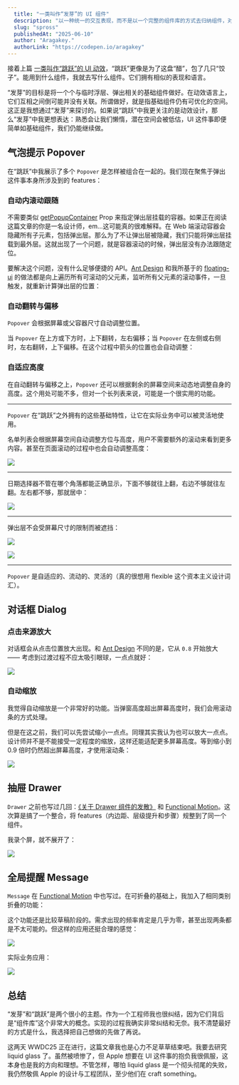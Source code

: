 ```yaml
---
  title: "一类叫作“发芽”的 UI 组件"
  description: "以一种统一的交互表现，而不是以一个完整的组件库的方式去归纳组件，对我来说是一件很有趣的事情。发芽，就是与临时浮层、弹出相关的一系列 UI 组件。"
  slug: "spross"
  publishedAt: "2025-06-10"
  author: "Aragakey."
  authorLink: "https://codepen.io/aragakey"
---
```



接着上篇 [一类叫作“跳跃”的 UI 动效](https://wxad.design/abc/springen)，“跳跃”更像是为了这盘“醋”，包了几只“饺子”。能用到什么组件，我就去写什么组件。它们拥有相似的表现和语言。

“发芽”的目标是将一个个与临时浮层、弹出相关的基础组件做好。在动效语言上，它们互相之间倒可能并没有关联。所谓做好，就是指基础组件仍有可优化的空间。这正是我想通过“发芽”来探讨的。如果说“跳跃”中我更关注的是动效设计，那么“发芽”中我更想表达：熟悉会让我们懒惰，潜在空间会被低估，UI 这件事即便简单如基础组件，我们仍能继续做。

## 气泡提示 Popover

在“跳跃”中我展示了多个 `Popover` 是怎样被组合在一起的。我们现在聚焦于弹出这件事本身所涉及到的 features：

### 自动内滚动跟随

不需要类似 [getPopupContainer](https://ant.design/components/popover-cn/#API) Prop 来指定弹出层挂载的容器。如果正在阅读这篇文章的你是一名设计师，em...这可能真的很难解释。在 Web 端滚动容器会隐藏所有子元素，包括弹出层。那么为了不让弹出层被隐藏，我们只能将弹出层挂载到最外层。这就出现了一个问题，就是容器滚动的时候，弹出层没有办法跟随定位。

要解决这个问题，没有什么足够便捷的 API。[Ant Design](https://github.com/react-component/trigger/blob/7bc685c3d6ba0adeea7e624c8ded2ea8b0f98563/src/util.ts#L48) 和我所基于的 [floating-ui](https://github.com/floating-ui/floating-ui/blob/3224f2c9a16942b2ce4343704df274b07f859856/packages/utils/src/dom.ts#L195) 的做法都是向上遍历所有可滚动的父元素，监听所有父元素的滚动事件，一旦触发，就重新计算弹出层的位置：

<Overflow />

### 自动翻转与偏移

`Popover` 会根据屏幕或父容器尺寸自动调整位置。

当 `Popover` 在上方或下方时，上下翻转，左右偏移；当 `Popover` 在左侧或右侧时，左右翻转，上下偏移。在这个过程中箭头的位置也会自动调整：

<Flip />

### 自适应高度

在自动翻转与偏移之上，`Popover` 还可以根据剩余的屏幕空间来动态地调整自身的高度。这个用处可能不多，但对一个长列表来说，可能是一个很实用的功能。

<Height />

---

`Popover` 在“跳跃”之外拥有的这些基础特性，让它在实际业务中可以被灵活地使用。

名单列表会根据屏幕空间自动调整方位与高度，用户不需要额外的滚动来看到更多内容。甚至在页面滚动的过程中也会自动调整高度：

<img
  className="block max-w-[400px] mx-auto my-8 w-full overflow-hidden rounded-xl"
  src="https://wxa.wxs.qq.com/wxad-design/yijie/abc-popover-height.gif"
/>

---

日期选择器不管在哪个角落都能正确显示，下面不够就往上翻，右边不够就往左翻。左右都不够，那就居中：

<img
  className="block max-w-[600px] mx-auto my-8 w-full overflow-hidden rounded-xl"
  src="https://wxa.wxs.qq.com/wxad-design/yijie/abc-popover-date.gif"
/>

---

弹出层不会受屏幕尺寸的限制而被遮挡：

<img
  className="block max-w-full mx-auto my-8 w-full overflow-hidden rounded-xl"
  src="https://wxa.wxs.qq.com/wxad-design/yijie/abc-popover-head.gif"
/>

<img
  className="block max-w-[600px] mx-auto my-8 w-full overflow-hidden rounded-xl"
  src="https://wxa.wxs.qq.com/wxad-design/yijie/abc-popover-base.gif"
/>

---

`Popover` 是自适应的、流动的、灵活的（真的很想用 flexible 这个资本主义设计词汇）。

## 对话框 Dialog

### 点击来源放大

对话框会从点击位置放大出现。和 [Ant Design](https://ant.design/components/modal-cn) 不同的是，它从 `0.8` 开始放大 —— 考虑到过渡过程不应太吸引眼球，一点点就好：

<img
  className="block max-w-full mx-auto my-8 w-full overflow-hidden rounded-xl"
  src="https://wxa.wxs.qq.com/wxad-design/yijie/abc-dialog-origin-1.gif"
/>

### 自动缩放

我觉得自动缩放是一个非常好的功能。当弹窗高度超出屏幕高度时，我们会用滚动条的方式处理。

但是在这之前，我们可以先尝试缩小一点点。同理其实我认为也可以放大一点点。设计师并不是不能接受一定程度的缩放，这样还能适配更多屏幕高度。等到缩小到 0.9 倍时仍然超出屏幕高度，才使用滚动条：

<img
  className="block max-w-full mx-auto my-8 w-full overflow-hidden rounded-xl"
  src="https://wxa.wxs.qq.com/wxad-design/yijie/abc-dialog-scale-1.gif"
/>

## 抽屉 Drawer

`Drawer` 之前也写过几回：[《关于 Drawer 组件的发散》](https://wxad.design/abc/drawer) 和 [Functional Motion](https://wxad.design/abc/functional-motion)。这次算是搞了一个整合，将 features（内边距、层级提升和步骤）规整到了同一个组件。

我录个屏，就不展开了：

<img
  className="block max-w-full mx-auto my-8 w-full overflow-hidden rounded-xl"
  src="https://wxa.wxs.qq.com/wxad-design/yijie/abc-drawer.gif"
/>

## 全局提醒 Message

`Message` 在 [Functional Motion](https://wxad.design/abc/functional-motion) 中也写过。在可折叠的基础上，我加入了相同类别折叠的功能：

这个功能还是比较草稿阶段的。需求出现的频率肯定是几乎为零，甚至出现两条都是不太可能的。但这样的应用还挺合理的感觉：

<img
  className="block max-w-[600px] mx-auto my-8 w-full overflow-hidden rounded-xl"
  src="https://wxa.wxs.qq.com/wxad-design/yijie/abc-message-collapse.gif"
/>

实际业务应用：

<img
  className="block max-w-full mx-auto my-8 w-full overflow-hidden rounded-xl"
  src="https://wxa.wxs.qq.com/wxad-design/yijie/abc-message-demo.gif"
/>

## 总结

“发芽”和“跳跃”是两个很小的主题。作为一个工程师我也很纠结，因为它们背后是“组件库”这个非常大的概念。实现的过程我确实非常纠结和无奈。我不清楚最好的方式是什么，我选择把自己想做的先做了再说。

这两天 WWDC25 正在进行，这篇文章我也是心力不足草草结束吧。我要去研究 liquid glass 了。虽然被喷惨了，但 Apple 想要在 UI 这件事的抱负我很佩服，这本身也是我的方向和理想。不管怎样，哪怕 liquid glass 是一个彻头彻尾的失败，我仍然敬佩 Apple 的设计与工程团队，至少他们在 craft something。
